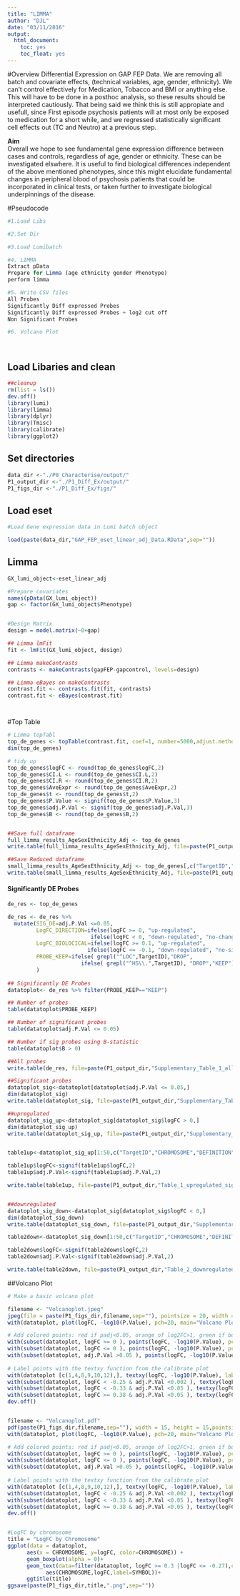 ```yaml
---
title: "LIMMA"
author: "DJL"
date: "03/11/2016"
output:
  html_document:
    toc: yes
    toc_float: yes
---
```

#Overview
Differential Expression on GAP FEP Data. We are removing all batch and covariate effects, (technical variables, age, gender, ethnicity). We can't control effectively for Medication, Tobacco and BMI or anything else. This will have to be done in a posthoc analysis, so these results should be interpreted cautiously.
That being said we think this is still appropiate and usefull, since First episode psychosis patients will at most only be exposed to medication for a short while, and we regressed statistically significant cell effects out (TC and Neutro) at a previous step. 

**Aim**  
Overall we hope to see fundamental gene expression difference between cases and controls, regardless of age, gender or ethnicity. These can be investigated elswhere.
It is useful to find biological differences independent of the above mentioned phenotypes, since this might elucidate fundamental changes in peripheral blood of psychosis patients that could be incorporated in clinical tests, or taken further to investigate biological underpinnings of the disease. 


#Pseudocode
```r

#1.Load Libs

#2.Set Dir

#3.Load Lumibatch

#4. LIMMA
Extract pData
Prepare for Limma (age ethnicity gender Phenotype)
perform limma

#5. Write CSV files
All Probes
Significantly Diff expressed Probes
Significantly Diff expressed Probes + log2 cut off
Non Significant Probes

#6. Volcano Plot




```

## Load Libaries and clean
```r
##cleanup
rm(list = ls())
dev.off()
library(lumi)
library(limma)
library(dplyr)
library(Tmisc)
library(calibrate)
library(ggplot2)


```

## Set directories
```r
data_dir <-"./P0_Characterise/output/"
P1_output_dir <-"./P1_Diff_Ex/output/"
P1_figs_dir <-"./P1_Diff_Ex/figs/"
```



## Load eset
```r
#Load Gene expression data in Lumi batch object

load(paste(data_dir,"GAP_FEP_eset_linear_adj_Data.RData",sep=""))


```



## Limma
```r

GX_lumi_object<-eset_linear_adj

#Prepare covariates
names(pData(GX_lumi_object))
gap <- factor(GX_lumi_object$Phenotype)


#Design Matrix
design = model.matrix(~0+gap)  

## Limma lmFit
fit <- lmFit(GX_lumi_object, design)

## Limma makeContrasts 
contrasts <- makeContrasts(gapFEP-gapcontrol, levels=design)

## Limma eBayes on makeContrasts
contrast.fit <- contrasts.fit(fit, contrasts)
contrast.fit <- eBayes(contrast.fit)




```

#Top Table
```r
# Limma topTabl
top_de_genes <- topTable(contrast.fit, coef=1, number=5000,adjust.method="fdr",p.value=1,confint=TRUE)
dim(top_de_genes)

# tidy up
top_de_genes$logFC <- round(top_de_genes$logFC,2)
top_de_genes$CI.L <- round(top_de_genes$CI.L,2)
top_de_genes$CI.R <- round(top_de_genes$CI.R,2)
top_de_genes$AveExpr <- round(top_de_genes$AveExpr,2)
top_de_genes$t <- round(top_de_genes$t,2)
top_de_genes$P.Value <- signif(top_de_genes$P.Value,3)
top_de_genes$adj.P.Val <- signif(top_de_genes$adj.P.Val,3)
top_de_genes$B <- round(top_de_genes$B,2)


##Save full dataframe
full_limma_results_AgeSexEthnicity_Adj <- top_de_genes
write.table(full_limma_results_AgeSexEthnicity_Adj, file=paste(P1_output_dir,"full_limma_results_AgeSexEthnicity_Adj.tsv",sep=""),row.names=FALSE,quote=FALSE,sep = "\t")

##Save Reduced dataframe
small_limma_results_AgeSexEthnicity_Adj <- top_de_genes[,c("TargetID","logFC","P.Value","adj.P.Val","CHROMOSOME","DEFINITION")]
write.table(small_limma_results_AgeSexEthnicity_Adj, file=paste(P1_output_dir,"small_limma_results_AgeSexEthnicity_Adj.tsv",sep=""),row.names=FALSE,quote=FALSE,sep = "\t")


```


#### Significantly DE Probes

```r


de_res <- top_de_genes

de_res <- de_res %>% 
  mutate(SIG_DE=adj.P.Val <=0.05, 
         LogFC_DIRECTION=ifelse(logFC >= 0, "up-regulated",
                          ifelse(logFC < 0, "down-regulated", "no-change")),
         LogFC_BIOLOCICAL=ifelse(logFC >= 0.1, "up-regulated",
                         ifelse(logFC <= -0.1, "down-regulated", "no-sig-change")),
         PROBE_KEEP=ifelse( grepl("^LOC",TargetID),"DROP",
                       ifelse( grepl("^HS\\.",TargetID), "DROP","KEEP"))
         )
      
## Significantly DE Probes
datatoplot<- de_res %>% filter(PROBE_KEEP=="KEEP")

## Number of probes
table(datatoplot$PROBE_KEEP)

## Number of significant probes
table(datatoplot$adj.P.Val <= 0.05)

## Number if sig probes using B-statistic
table(datatoplot$B > 0)

##All probes
write.table(de_res, file=paste(P1_output_dir,"Supplementary_Table_1_all_probes_5797_limma_results_AgeSexEthnicity_Adj.tsv",sep=""),row.names=FALSE,quote=FALSE,sep = "\t")

##Significant probes
datatoplot_sig<-datatoplot[datatoplot$adj.P.Val <= 0.05,]
dim(datatoplot_sig)
write.table(datatoplot_sig, file=paste(P1_output_dir,"Supplementary_Table_2_significant_limma_results_AgeSexEthnicity_Adj.tsv",sep=""),row.names=FALSE,quote=FALSE,sep = "\t")

##upregulated
datatoplot_sig_up<-datatoplot_sig[datatoplot_sig$logFC > 0,]
dim(datatoplot_sig_up)
write.table(datatoplot_sig_up, file=paste(P1_output_dir,"Supplementary_Table_3_upregulated_significant_limma_results_AgeSexEthnicity_Adj.tsv",sep=""),row.names=FALSE,quote=FALSE,sep = "\t")


table1up<-datatoplot_sig_up[1:50,c("TargetID","CHROMOSOME","DEFINITION","logFC","adj.P.Val")]

table1up$logFC<-signif(table1up$logFC,2)
table1up$adj.P.Val<-signif(table1up$adj.P.Val,2)

write.table(table1up, file=paste(P1_output_dir,"Table_1_upregulated_significant_limma_results_AgeSexEthnicity_Adj.tsv",sep=""),row.names=FALSE,quote=FALSE,sep = "\t")


##downregulated
datatoplot_sig_down<-datatoplot_sig[datatoplot_sig$logFC < 0,]
dim(datatoplot_sig_down)
write.table(datatoplot_sig_down, file=paste(P1_output_dir,"Supplementary_Table_5_downregulated_significant_limma_results_AgeSexEthnicity_Adj.tsv",sep=""),row.names=FALSE,quote=FALSE,sep = "\t")

table2down<-datatoplot_sig_down[1:50,c("TargetID","CHROMOSOME","DEFINITION","logFC","adj.P.Val")]

table2down$logFC<-signif(table2down$logFC,2)
table2down$adj.P.Val<-signif(table2down$adj.P.Val,2)

write.table(table2down, file=paste(P1_output_dir,"Table_2_downregulated_significant_limma_results_AgeSexEthnicity_Adj.tsv",sep=""),row.names=FALSE,quote=FALSE,sep = "\t")

```


##Volcano Plot
```r
# Make a basic volcano plot

filename <- "Volcanoplot.jpeg"
jpeg(file = paste(P1_figs_dir,filename,sep=""), pointsize = 20, width = 1500, height = 1300)
with(datatoplot, plot(logFC, -log10(P.Value), pch=20, main="Volcano Plot of Differentially Expressed Probes", xlim=c(-1,1)))

# Add colored points: red if padj<0.05, orange of log2FC>1, green if both)
with(subset(datatoplot, logFC >= 0 ), points(logFC, -log10(P.Value), pch=20, col="navy"))
with(subset(datatoplot, logFC <= 0 ), points(logFC, -log10(P.Value), pch=20, col="darkgreen"))
with(subset(datatoplot, adj.P.Val >0.05 ), points(logFC, -log10(P.Value), pch=20, col="firebrick"))
    
# Label points with the textxy function from the calibrate plot
with(datatoplot [c(1,4,8,9,10,12),], textxy(logFC, -log10(P.Value), labs=TargetID, cex=.5))
with(subset(datatoplot, logFC < -0.25 & adj.P.Val <0.002 ), textxy(logFC, -log10(P.Value), labs=TargetID, cex=.5,offset = .6))
with(subset(datatoplot, logFC < -0.33 & adj.P.Val <0.05 ), textxy(logFC, -log10(P.Value), labs=TargetID, cex=.5,offset = .6))
with(subset(datatoplot, logFC >= 0.38 & adj.P.Val <0.05 ), textxy(logFC, -log10(P.Value), labs=TargetID, cex=.5,offset = .6))
dev.off()


filename <- "Volcanoplot.pdf"
pdf(paste(P1_figs_dir,filename,sep=""), width = 15, height = 15,pointsize=10)
with(datatoplot, plot(logFC, -log10(P.Value), pch=20, main="Volcano Plot of Differentially Expressed Probes", xlim=c(-1,1)))

# Add colored points: red if padj<0.05, orange of log2FC>1, green if both)
with(subset(datatoplot, logFC >= 0 ), points(logFC, -log10(P.Value), pch=20, col="navy"))
with(subset(datatoplot, logFC <= 0 ), points(logFC, -log10(P.Value), pch=20, col="darkgreen"))
with(subset(datatoplot, adj.P.Val >0.05 ), points(logFC, -log10(P.Value), pch=20, col="firebrick"))
    
# Label points with the textxy function from the calibrate plot
with(datatoplot [c(1,4,8,9,10,12),], textxy(logFC, -log10(P.Value), labs=TargetID, cex=.5))
with(subset(datatoplot, logFC < -0.25 & adj.P.Val <0.002 ), textxy(logFC, -log10(P.Value), labs=TargetID, cex=.5,offset = .6))
with(subset(datatoplot, logFC < -0.33 & adj.P.Val <0.05 ), textxy(logFC, -log10(P.Value), labs=TargetID, cex=.5,offset = .6))
with(subset(datatoplot, logFC >= 0.38 & adj.P.Val <0.05 ), textxy(logFC, -log10(P.Value), labs=TargetID, cex=.5,offset = .6))
dev.off()


#LogFC by chromosome
title = "LogFC by Chromosome"
ggplot(data = datatoplot, 
      aes(x = CHROMOSOME, y=logFC, color=CHROMOSOME)) +
      geom_boxplot(alpha = 0)+
      geom_text(data=filter(datatoplot, logFC >= 0.3 |logFC <= -0.27),check_overlap = TRUE,angle=45,
            aes(CHROMOSOME,logFC,label=SYMBOL))+
      ggtitle(title)
ggsave(paste(P1_figs_dir,title,".png",sep=""))


```



